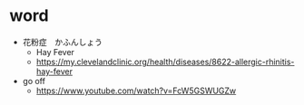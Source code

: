 # word

- 花粉症　かふんしょう
  - Hay Fever
  - https://my.clevelandclinic.org/health/diseases/8622-allergic-rhinitis-hay-fever
- go off
  - https://www.youtube.com/watch?v=FcW5GSWUGZw